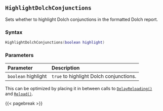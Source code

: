 ## `HighlightDolchConjunctions`

Sets whether to highlight Dolch conjunctions in the formatted Dolch report.

### Syntax {-}

``` .lua
HighlightDolchConjunctions(boolean highlight)
```

### Parameters {-}

**Parameter** | **Description**
| :-- | :-- |
| `boolean` highlight | `true` to highlight Dolch conjunctions. |

::: {.tipsection data-latex=""}
This can be optimized by placing it in between calls to [`DelayReloading()`](#standard-delayreloading) and [`Reload()`](#standard-reload).
:::

{{< pagebreak >}}